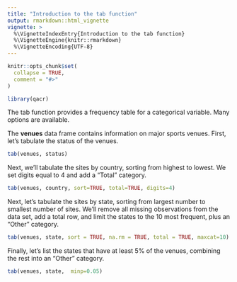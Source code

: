 ```yaml
---
title: "Introduction to the tab function"
output: rmarkdown::html_vignette
vignette: >
  %\VignetteIndexEntry{Introduction to the tab function}
  %\VignetteEngine{knitr::rmarkdown}
  %\VignetteEncoding{UTF-8}
---
```


```r
knitr::opts_chunk$set(
  collapse = TRUE,
  comment = "#>"
)
```

```r
library(qacr)

```

The tab function provides a frequency table for a categorical variable. Many options are available.

The **venues** data frame contains information on major sports venues. First, let's
tabulate the status of the venues.

```r
tab(venues, status)
```


Next, we'll tabulate the sites by country, sorting from highest to lowest. We set digits equal to 4 and add a "Total" category.

```r
tab(venues, country, sort=TRUE, total=TRUE, digits=4)
```


Next, let's tabulate the sites by state, sorting from largest number to smallest number of sites. We'll remove all missing observations from the data set, add a total row, and limit the states to the 10 most frequent, plus an "Other" category.

```r
tab(venues, state, sort = TRUE, na.rm = TRUE, total = TRUE, maxcat=10)
```

Finally, let's list the states that have at least 5% of the venues, combining the rest into an "Other" category. 


```r
tab(venues, state,  minp=0.05)
```



